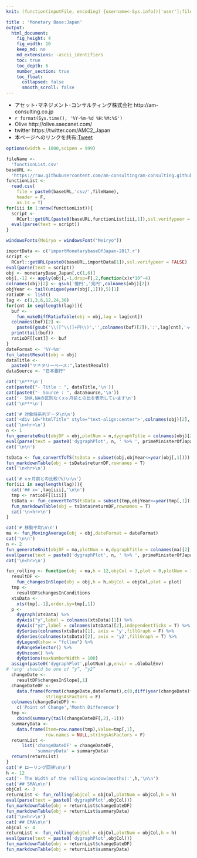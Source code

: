 ```yaml
---
knit: (function(inputFile, encoding) {username<-Sys.info()['user'];fileName<-'defaultPath.csv';pathToFile <-paste0('C:/Users/', username,'/Desktop/pathToCSV/');setwd(pathToFile);buf0<-read.csv(fileName,header = F,skip = 0,stringsAsFactor = F,check.names = F,fileEncoding = 'utf-8');timeStamp<-format(Sys.time(),'%Y%m%d%H%M%S');htmlName<-'00001';rmarkdown::render(inputFile, encoding = encoding, output_file = paste0('C:/Users/',username,buf0[2,1],'charts/','am-consulting.co.jp-',htmlName,'.html')) })

title : 'Monetary Base:Japan'
output: 
  html_document:
    fig_height: 4
    fig_width: 10
    keep_md: no
    md_extensions: -ascii_identifiers 
    toc: true
    toc_depth: 6
    number_section: true
    toc_float:
      collapsed: false
      smooth_scroll: false
---
```

<link href="http://knowledgevault.saecanet.com/components/rmarkdown-html.css" rel="stylesheet">
<script src="http://knowledgevault.saecanet.com/components/JavascriptCode.js"></script>
<style>.main-container {max-width : 1000px;}</style>

- アセット･マネジメント･コンサルティング株式会社 http://am-consulting.co.jp
- `r format(Sys.time(), '%Y-%m-%d %H:%M:%S')`
- Olive http://olive.saecanet.com/
- twitter https://twitter.com/AMC2_Japan
- 本ページへのリンクを共有:<a href="https://twitter.com/share" class="twitter-share-button" data-via="AMC2_Japan" data-size="large">Tweet</a> <script>!function(d,s,id){var js,fjs=d.getElementsByTagName(s)[0],p=/^http:/.test(d.location)?'http':'https';if(!d.getElementById(id)){js=d.createElement(s);js.id=id;js.src=p+'://platform.twitter.com/widgets.js';fjs.parentNode.insertBefore(js,fjs);}}(document, 'script', 'twitter-wjs');</script>

```r
options(width = 1000,scipen = 999)
```

```r
fileName <- 
  'functionList.csv'
baseURL <- 
  'https://raw.githubusercontent.com/am-consulting/am-consulting.github.io/master/'
functionList <- 
  read.csv(
    file = paste0(baseURL,'csv/',fileName),
    header = F,
    as.is = T)
for(iii in 1:nrow(functionList)){
  script <- 
    RCurl::getURL(paste0(baseURL,functionList[iii,1]),ssl.verifypeer = F)
  eval(parse(text = script))
}
```

```r
windowsFonts(Meiryo = windowsFont("Meiryo"))
```

```r
importData <- c('importMonetarybaseOfJapan-2017.r')
script <-
  RCurl::getURL(paste0(baseURL,importData[1]),ssl.verifypeer = FALSE)
eval(parse(text = script))
obj <- monetaryBase_Japan[,c(1,6)]
obj[,-1] <- apply(obj[,-1,drop=F],2,function(x)x*10^-4)
colnames(obj)[2] <- gsub('億円','兆円',colnames(obj)[2])
objYear <- tail(unique(year(obj[,1])),5)[1]
ratioDF <- list()
lag <- c(1,3,6,12,24,36)
for(cnt in seq(length(lag))){
  buf <- 
    fun_makeDiffRatioTable(obj = obj,lag = lag[cnt])
  colnames(buf)[2] <- 
    paste0(gsub('\\([^\\(]+円\\)','',colnames(buf)[2]),':',lag[cnt],'ヶ月前との比(%)')
  print(tail(buf))
  ratioDF[[cnt]] <- buf
}
dateFormat <- '%Y-%m'
fun_latestResult(obj = obj)
dataTitle <- 
  paste0("マネタリーベース:",latestResult)
dataSource <- "日本銀行"
```

```r
cat('\n***\n')
cat(paste0("- Title : ", dataTitle,'\n'))
cat(paste0("- Source : ", dataSource,'\n'))
cat('- SNA,NAの区別なくxヶ月前との比を表示しています\n')
cat('\n***\n')
```

```r
cat('# 対象時系列データ\n\n')
cat('<div id="htmlTitle" style="text-align:center">',colnames(obj)[2],'</div>\n\n')
cat('\n<hr>\n')
n <- 1
fun_generateKnit(objDF = obj,plotNum = n,dygraphTitle = colnames(obj)[2],group = 0,quantiles = 1)
eval(parse(text = paste0('dygraphPlot', n, ' %>% ', primeMinisterOfJapan_dygraph)))
cat('\n\n')
```

```r
tsData <- fun_convertToTS(tsData = subset(obj,objYear<=year(obj[,1])))
fun_markdownTable(obj = tsData$returnDF,rownames = T)
cat('\n<hr>\n')
```

```r
cat('# xヶ月前との比較(%)\n\n')
for(iii in seq(length(lag))){
  cat('## x=',lag[iii],'\n\n')
  tmp <- ratioDF[[iii]]
  tsData <- fun_convertToTS(tsData = subset(tmp,objYear<=year(tmp[,1])))
  fun_markdownTable(obj = tsData$returnDF,rownames = T)
  cat('\n<hr>\n')
}
```

```r
cat('# 移動平均\n\n')
ma <- fun_MovingAverage(obj = obj,dateFormat = dateFormat)
cat('\n\n')
n <- 2
fun_generateKnit(objDF = ma,plotNum = n,dygraphTitle = colnames(ma)[2],group = 0,quantiles = 0)
eval(parse(text = paste0('dygraphPlot', n, ' %>% ', primeMinisterOfJapan_dygraph)))
cat('\n<hr>\n')
```

```r
fun_rolling <- function(obj = ma,h = 12,objCol = 3,plot = 0,plotNum = 1){
  resultDF <- 
    fun_changesInSlope(obj = obj,h = h,objCol = objCol,plot = plot)
  tmp <- 
    resultDF$changesInConditions
  xtsData <- 
    xts(tmp[,-1],order.by=tmp[,1])
  p <- 
    dygraph(xtsData) %>%
    dyAxis("y",label = colnames(xtsData)[1]) %>%
    dyAxis("y2",label = colnames(xtsData)[2],independentTicks = T) %>%
    dySeries(colnames(xtsData)[1], axis = 'y',fillGraph = F) %>%
    dySeries(colnames(xtsData)[2], axis = 'y2',fillGraph = T) %>%
    dyLegend(show = "follow") %>%
    dyRangeSelector() %>%
    dyUnzoom() %>%
    dyOptions(maxNumberWidth = 100)
  assign(paste0('dygraphPlot',plotNum),p,envir = .GlobalEnv)
# 'arg' should be one of “y”, “y2”
  changeDate <- 
    resultDF$changesInSlope[,1]
  changeDateDF <-
    data.frame(format(changeDate,dateFormat),c(0,diff(year(changeDate)*12+month(changeDate))),
               stringsAsFactors = F)
  colnames(changeDateDF) <-
    c('Point of Change','Month Difference')
  tmp <- 
    cbind(summary(tail(changeDateDF[,2],-1)))
  summaryData <-
    data.frame(Item=row.names(tmp),Value=tmp[,1],
               row.names = NULL,stringsAsFactors = F)
  returnList <-
      list('changeDateDF' = changeDateDF,
           'summaryData' = summaryData)
  return(returnList)
}
cat('# ローリング回帰\n\n')
h <- 12
cat('- The Width of the rolling window(months):',h,'\n\n')
cat('## SMA\n\n')
objCol <- 3
returnList <- fun_rolling(objCol = objCol,plotNum = objCol,h = h)
eval(parse(text = paste0('dygraphPlot',objCol)))
fun_markdownTable(obj = returnList$changeDateDF)
fun_markdownTable(obj = returnList$summaryData)
cat('\n<hr>\n')
cat('## EMA\n\n')
objCol <- 4
returnList <- fun_rolling(objCol = objCol,plotNum = objCol,h = h)
eval(parse(text = paste0('dygraphPlot',objCol)))
fun_markdownTable(obj = returnList$changeDateDF)
fun_markdownTable(obj = returnList$summaryData)
```

<script>MakeNegative();</script>
<script>
  (function(i,s,o,g,r,a,m){i['GoogleAnalyticsObject']=r;i[r]=i[r]||function(){
  (i[r].q=i[r].q||[]).push(arguments)},i[r].l=1*new Date();a=s.createElement(o),
  m=s.getElementsByTagName(o)[0];a.async=1;a.src=g;m.parentNode.insertBefore(a,m)
  })(window,document,'script','https://www.google-analytics.com/analytics.js','ga');

  ga('create', 'UA-3077339-5', 'auto');
  ga('send', 'pageview');

</script>
